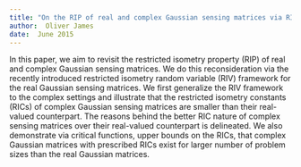 ```yaml
---
title: "On the RIP of real and complex Gaussian sensing matrices via RIV framework in sparse signal recovery analysis" 
author:  Oliver James  
date:  June 2015 
---
```


In this paper, we aim to revisit the restricted isometry property (RIP) of real and complex Gaussian sensing matrices. We do this reconsideration via the recently introduced restricted isometry random variable (RIV) framework for the real Gaussian sensing matrices. We first generalize the RIV framework to the complex settings and illustrate that the restricted isometry constants (RICs) of complex Gaussian sensing matrices are smaller than their real-valued counterpart. The reasons behind the better RIC nature of complex sensing matrices over their real-valued counterpart is delineated. We also demonstrate via critical functions, upper bounds on the RICs, that complex Gaussian matrices with prescribed RICs exist for larger number of problem sizes than the real Gaussian matrices.

